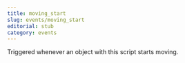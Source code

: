 ```yaml
---
title: moving_start
slug: events/moving_start
editorial: stub
category: events
---
```


<LSLEvent
	name="moving_start"
	arguments={[]}
/>

Triggered whenever an object with this script starts moving.
